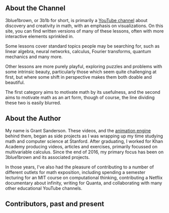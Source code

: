 <Section width="narrow">

# About the Channel

3blue1brown, or 3b1b for short, is primarily a [YouTube channel](https://www.youtube.com/3blue1brown) about discovery and creativity in math, with an emphasis on visualizations.
On this site, you can find written versions of many of these lessons, often with more interactive elements sprinkled in.

Some lessons cover standard topics people may be searching for, such as <LessonLink id="vectors">linear algebra</LessonLink>, <LessonLink id="neural-networks">neural networks</LessonLink>, <LessonLink id="essence-of-calculus">calculus</LessonLink>, <LessonLink id="fourier-transforms">Fourier transforms</LessonLink>, <LessonLink id="light-quantum-mechanics">quantum mechanics</LessonLink> and many more.

Other lessons <LessonLink id="clacks">are</LessonLink> <LessonLink id="inscribed-rectangle-problem">more</LessonLink> <LessonLink id="hardest-problem">purely</LessonLink> <LessonLink id="prime-spirals">playful</LessonLink>, exploring puzzles and problems with some intrinsic beauty, particularly those which seem quite challenging at first, but where some shift in perspective makes them both doable and beautiful.
 
The first category aims to motivate math by its usefulness, and the second aims to motivate math as an art form, though of course, the line dividing these two is easily blurred.

</Section>

<Section width="narrow">

# About the Author

<Portrait image="images/about/grant.png"/>

My name is Grant Sanderson.
These videos, and the [animation engine](https://github.com/3b1b/manim) behind them, began as side projects as I was wrapping up my time studying math and computer science at Stanford.
After graduating, I worked for Khan Academy producing videos, articles and exercises, primarily focussed on multivariable calculus. Since the end of 2016, my primary focus has been on 3blue1brown and its associated projects.

In those years, I've also had the pleasure of contributing to a number of different outlets for math exposition, including spending a semester lecturing for an MIT course on computational thinking, contributing a Netflix documentary about infinity, writing for Quanta, and collaborating with many other educational YouTube channels.

</Section>

<Section with="narrow">

# Contributors, past and present

<AboutPageGallery />

</Section>
